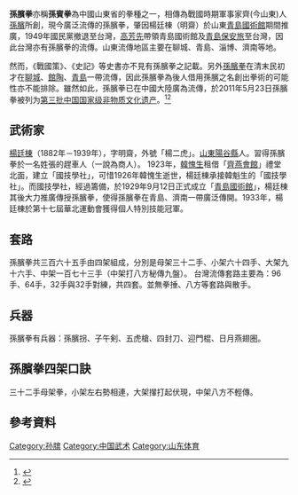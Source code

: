 {{copyedit|time=2013-08-05T03:02:57+00:00}}
'''孫臏拳'''亦稱'''孫賓拳'''為中國山東省的拳種之一，相傳為戰國時期軍事家齊(今山東)人[[孫臏|孫臏]]所創，現今廣泛流傳的孫臏拳，肇因楊廷棟（明齋）於山東[[青島國術館|青島國術館]]期間推廣，1949年國民黨撤退至台灣，[[高芳先|高芳先]]帶領青島國術館及[[青島保安旅|青島保安旅]]至台灣，因此台灣亦有孫臏拳的流傳。山東流傳地區主要在聊城、青島、淄博、濟南等地。

然而，《戰國策》、《史記》等史書亦不見有孫臏拳之記載。另外[[孫臏拳|孫臏拳]]在清末民初才在[[聊城市|聊城]]、[[館陶縣|館陶]]、[[青島市|青島]]一帶流傳，因此孫臏拳為後人借用孫臏之名創出拳術的可能性亦不能排除。雖然如此，孫臏拳已在中國大陸廣為流傳，於2011年5月23日孫臏拳被列为[[中国国家级非物质文化遗产列表|第三批中国国家级非物质文化遗产]]。<ref>{{cite web|url =http://www.gov.cn/zwgk/2011-06/09/content_1880635.htm|title =国务院关于公布第三批国家级非物质文化遗产名录的通知国发〔2011〕14号|date =|author =中华人民共和国中央人民政府门户网站|publisher =|language =zh-hans|accessdate =2017-03-29|archive-date =2012-06-23|archive-url =https://web.archive.org/web/20120623102855/http://www.gov.cn/zwgk/2011-06/09/content_1880635.htm|dead-url =no}}</ref><ref>{{Cite web|url=http://www.gov.cn/zwgk/2011-06/09/content_1880635.htm|title=第三批国家级非物质文化遗产名录|accessdate=2017-03-29|author=|date=|publisher=|quote=序号1143、Ⅵ-60|archive-date=2012-06-23|archive-url=https://web.archive.org/web/20120623102855/http://www.gov.cn/zwgk/2011-06/09/content_1880635.htm|dead-url=no}}</ref>

==武術家==
[[楊廷棟|楊廷棟]]（1882年－1939年），字明齋，外號「楊二虎」。[[山東|山東]][[陽谷縣|陽谷縣]]人。習得孫臏拳於一名姓張的趕車人（一說為商人）。
1923年，[[韓愧生|韓愧生]]租借「[[青岛齐燕会馆|齊燕會館]]」禮堂北面，建立「國技學社」，可惜1926年韓愧生逝世，楊廷棟承接韓魁生的「國技學社」。而國技學社，經過籌備，於1929年9月12日正式成立「[[青島國術館|青島國術館]]」，楊廷棟其後大力推廣傳授孫臏拳，使得孫臏拳在青島、濟南一帶廣泛傳開。1933年，楊廷棟於第十七屆華北運動會獲得個人特別技能冠軍。

==套路==
孫臏拳共三百六十五手由四架組成，分別是母架三十二手、小架六十四手、大架九十六手、中架一百七十三手（中架打八方秘傳九盤）。
台灣流傳套路主要為：96手、64手，32手與32手對練，共四套。並無拳捶、八方等套路與散手。

==兵器==
孫臏拳有兵器：孫臏拐、子午剣、五虎槍、四封刀、迎門棍、日月燕翅圏。

==孫臏拳四架口訣==
三十二手母架拳，小架左右勢相連，大架攆打起伏現，中架八方不輕傳。

==參考資料==
{{reflist}}

[[Category:孙膑|Category:孙膑]]
[[Category:中国武术|Category:中国武术]]
[[Category:山东体育|Category:山东体育]]